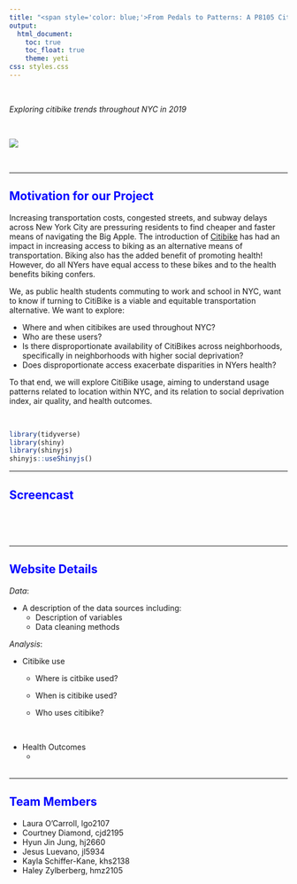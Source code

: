 ```yaml
---
title: "<span style='color: blue;'>From Pedals to Patterns: A P8105 Citibike Data Analysis</span>"
output: 
  html_document:
    toc: true
    toc_float: true
    theme: yeti
css: styles.css
---
```


<style>
  h1 {
    text-align: center;
     font-weight: bold;
  }
</style>

  &nbsp;
  
*Exploring citibike trends throughout NYC in 2019*

  &nbsp;
  
![](many_bike_pic.png)

  &nbsp;
  
***

## <span style="color: blue;">Motivation for our Project</span>
Increasing transportation costs, congested streets, and subway delays across New York City are pressuring residents to find cheaper and faster means of navigating the Big Apple. The introduction of [Citibike](https://citibikenyc.com/) has had an impact in increasing access to biking as an alternative means of transportation. Biking also has the added benefit of promoting health! However, do all NYers have equal access to these bikes and to the health benefits biking confers.

We, as public health students commuting to work and school in NYC, want to know if turning to CitiBike is a viable and equitable transportation alternative. We want to explore:

  * Where and when citibikes are used throughout NYC?
  * Who are these users? 
  * Is there disproportionate availability of CitiBikes across neighborhoods, specifically in neighborhoods with higher social deprivation?
  * Does disproportionate access exacerbate disparities in NYers health? 

To that end, we will explore CitiBike usage, aiming to understand usage patterns related to location within NYC, and its relation to social deprivation index, air quality, and health outcomes. 

&nbsp;

```r
library(tidyverse)
library(shiny)
library(shinyjs)
shinyjs::useShinyjs()
```

***
## <span style="color: blue;">Screencast</span>

  &nbsp;
  
<link here to embed video>
  &nbsp;
  
***

## <span style="color: blue;">Website Details</span>
  
*Data*:

* A description of the data sources including:
  * Description of variables
  * Data cleaning methods


*Analysis*:

* Citibike use
  * Where is citbike used?
  * When is citibike used?
  * Who uses citibike?
  
    &nbsp;
    
* Health Outcomes
  * 

  &nbsp;
  

***
  
## <span style="color: blue;">Team Members</span>
  - Laura O'Carroll, lgo2107<br>
  - Courtney Diamond, cjd2195<br>
  - Hyun Jin Jung, hj2660<br>
  - Jesus Luevano, jl5934<br>
  - Kayla Schiffer-Kane, khs2138<br>
  - Haley Zylberberg, hmz2105<br> 



